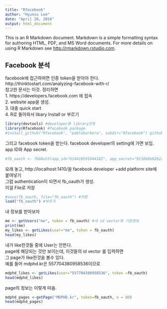 ```yaml
---
title: "Rfacebook"
author: "Hyunsu Lee"
date: "April 26, 2016"
output: html_document
---
```


This is an R Markdown document. Markdown is a simple formatting syntax for authoring HTML, PDF, and MS Word documents. For more details on using R Markdown see <http://rmarkdown.rstudio.com>.

## Facebook 분석
facebook에 접근하여면 인증 token을 받아야 한다.   
http://thinktostart.com/analyzing-facebook-with-r/  
참고한 문서는 이것. 정리하면  
1. https://developers.facebook.com 에 접속  
2. website app을 생성.  
3. 대충 quick start  
4. R로 돌아와서 libary Install or 부르기  


```r
library(devtools) #developer용 library인듯
library(Rfacebook) #facebook package
#install_github("Rfacebook", "pablobarbera", subdir="Rfacebook") github package깔기
```

그리고 facebook token을 받는다. facebook developer의 setting에 가면 보임. app ID와 App secret. 
```r
#fb_oauth <- fbOAuth(app_id="624410591044182", app_secret="9218b8e02b229f8d9eb5f9f7af48b9ca",extended_permissions = TRUE) 영구token받기
```

요래 놓고, http://localhost:1410/을 facebook developer +add platform site에 붙여넣기  
그럼 authentication이 되면서 fb_oauth가 생성.  
이걸 File로 저장  

```r
#save(fb_oauth, file="fb_oauth") #저장
load("fb_oauth") #부르기
```

내 정보를 받아보자  
```r
me <- getUsers("me", token = fb_oauth) #내 id vector와 기본정보
print(me)
my_likes <- getLikes(user="me", token = fb_oauth)
head(my_likes)
```

내가 like한것들 중에 User는 안뜬다.    
page에 해당되는 것만 보이는데, 이것들의 id vector 를 입력하면    
그 page가 like한것을 볼수 있다.   
예를 들어 mdphd.kr은 557704380958536이므로  

```r
mdphd_likes <- getLikes(user="557704380958536", token =fb_oauth)
head(mdphd_likes)
```

page의 정보는 이렇게 따옴.  
```r
mdphd_pages <-getPage("MDPHD.kr", token=fb_oauth, n = 80)
head(mdphd_pages)
```




